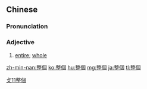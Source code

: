 {{also|整个}}
==Chinese==
{{zh-forms|s=整个}}

===Pronunciation===
{{zh-pron
|m=zhěnggè
|c=zing2 go3
|mn=qz,tw,xm,zz:chéng-kò/twv:chéng-kô
|cat=a
}}

===Adjective===
{{zh-adj}}

# [[entire]]; [[whole]]

[[Category:Elementary Mandarin|攴11整個]]

[[zh-min-nan:整個]]
[[ko:整個]]
[[hu:整個]]
[[mg:整個]]
[[ja:整個]]
[[tl:整個]]
